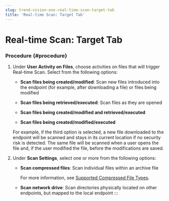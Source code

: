 ```yaml
---
slug: trend-vision-one-real-time-scan-target-tab
title: 'Real-time Scan: Target Tab'
---
```

# Real-time Scan: Target Tab

### Procedure {#procedure}

1.  Under **User Activity on Files**, choose activities on files that will trigger Real-time Scan. Select from the following options:

    - **Scan files being created/modified**: Scan new files introduced into the endpoint (for example, after downloading a file) or files being modified

    - **Scan files being retrieved/executed**: Scan files as they are opened

    - **Scan files being created/modified and retrieved/executed**

    - **Scan files being created/modified/executed**

    For example, if the third option is selected, a new file downloaded to the endpoint will be scanned and stays in its current location if no security risk is detected. The same file will be scanned when a user opens the file and, if the user modified the file, before the modifications are saved.

2.  Under **Scan Settings**, select one or more from the following options:

    - **Scan compressed files**: Scan individual files within an archive file

      For more information, see [Supported Compressed File Types](supported-compressed-file-types.mdx).

    - **Scan network drive**: Scan directories physically located on other endpoints, but mapped to the local endpoint
:::
